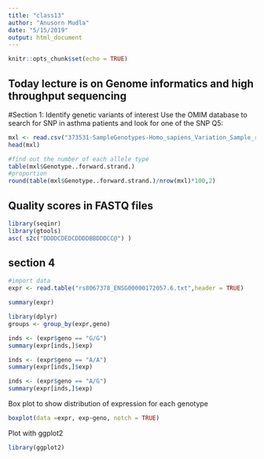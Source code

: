 ```yaml
---
title: "class13"
author: "Anusorn Mudla"
date: "5/15/2019"
output: html_document
---
```


```r
knitr::opts_chunk$set(echo = TRUE)
```

## Today lecture is on Genome informatics and high throughput sequencing

#Section 1: Identify genetic variants of interest
Use the OMIM database to search for SNP in asthma patients and look for one of the SNP
Q5:
```r
mxl <- read.csv("373531-SampleGenotypes-Homo_sapiens_Variation_Sample_rs8067378.csv")
head(mxl)
```

```r
#find out the number of each allele type
table(mxl$Genotype..forward.strand.)
#proportion
round(table(mxl$Genotype..forward.strand.)/nrow(mxl)*100,2)
```

## Quality scores in FASTQ files
```r
library(seqinr)
library(gtools)
asc( s2c("DDDDCDEDCDDDDBBDDDCC@") )
```

## section 4
```r
#import data
expr <- read.table("rs8067378_ENSG00000172057.6.txt",header = TRUE)
```
```r
summary(expr)
```

```r
library(dplyr)
groups <- group_by(expr,geno)
```

```r
inds <- (expr$geno == "G/G")
summary(expr[inds,]$exp)
```

```r
inds <- (expr$geno == "A/A")
summary(expr[inds,]$exp)
```

```r
inds <- (expr$geno == "A/G")
summary(expr[inds,]$exp)
```
Box plot to show distribution of expression for each genotype
```r
boxplot(data =expr, exp~geno, notch = TRUE)
```
Plot with ggplot2
```r
library(ggplot2)
```

